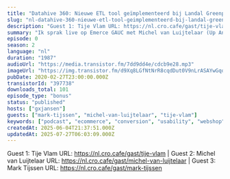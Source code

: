 ```yaml
---
title: "Datahive 360: Nieuwe ETL tool geïmplementeerd bij Landal Greenparks, met Michel van Luijtelaar (Up Analytics), Tije Vlam (Trafficbuilders) en Mark Tijssen (Landal Greenparks)"
slug: "nl-datahive-360-nieuwe-etl-tool-geimplementeerd-bij-landal-greenparks-met-michel-van-luijtelaar-up-analytics-tije-vlam-trafficbuilders-en-mark-tijssen-landal-greenparks"
description: "Guest 1: Tije Vlam URL: https://nl.cro.cafe/gast/tije-vlam | Guest 2: Michel van Luijtelaar URL: https://nl.cro.cafe/gast/michel-van-luijtelaar | Guest 3: Mark Tijssen URL: https://nl.cro.cafe/gast/mark-tijssen"
summary: "Ik sprak live op Emerce GAUC met Michel van Luijtelaar (Up Analytics), Tije Vlam (Trafficbuilders) en Mark Tijssen (Landal Greenparks) over de nieuwe ETL (Extract Transform, Load) tool van Tije die nu in Beta is en inmiddels al een tijdje draait bij Landal."
episode: 0
season: 2
language: "nl"
duration: "1987"
audioUrl: "https://media.transistor.fm/7dd9dd4e/cdcb9e28.mp3"
imageUrl: "https://img.transistor.fm/d9Xq8LGfNtNrR8cqdDut0V9nLrASAYwGqqd6w67T5yU/rs:fill:0:0:1/w:3000/h:3000/q:60/aHR0cHM6Ly9pbWct/dXBsb2FkLXByb2R1/Y3Rpb24udHJhbnNp/c3Rvci5mbS82ZWE3/YjRjMTM1YzRlZGJl/ZWMxZTYwMTI4ZDQ3/OTlhZS5qcGVn.webp"
pubDate: 2020-02-27T23:00:00.000Z
transistorId: "397738"
downloads_total: 101
episode_type: "bonus"
status: "published"
hosts: ["gxjansen"]
guests: ["mark-tijssen", "michel-van-luijtelaar", "tije-vlam"]
keywords: ["podcast", "ecommerce", "conversion", "usability", "webshop", "english"]
createdAt: 2025-06-04T21:37:51.000Z
updatedAt: 2025-07-27T06:03:09.000Z
---
```


Guest 1: Tije Vlam URL: https://nl.cro.cafe/gast/tije-vlam | Guest 2: Michel van Luijtelaar URL: https://nl.cro.cafe/gast/michel-van-luijtelaar | Guest 3: Mark Tijssen URL: https://nl.cro.cafe/gast/mark-tijssen
